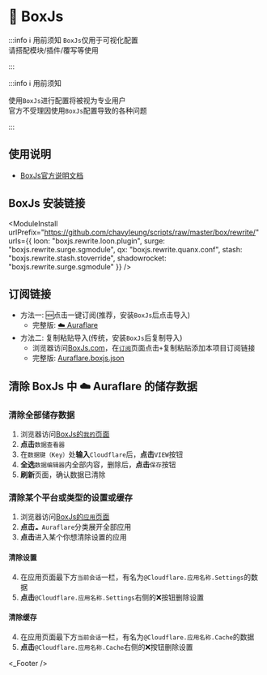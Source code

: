
# 🧰 BoxJs

:::info ℹ️ 用前须知
`BoxJs`仅用于可视化配置  
请搭配模块/插件/覆写等使用  

:::

:::info ℹ️ 用前须知

使用`BoxJs`进行配置将被视为专业用户  
官方不受理因使用`BoxJs`配置导致的各种问题  

:::

## 使用说明
* [BoxJs官方说明文档](https://chavyleung.gitbook.io/boxjs/)

## BoxJs 安装链接
<ModuleInstall
  urlPrefix="https://github.com/chavyleung/scripts/raw/master/box/rewrite/"
  urls={{
    loon: "boxjs.rewrite.loon.plugin",
    surge: "boxjs.rewrite.surge.sgmodule",
    qx: "boxjs.rewrite.quanx.conf",
    stash: "boxjs.rewrite.stash.stoverride",
    shadowrocket: "boxjs.rewrite.surge.sgmodule"
  }}
/>

## 订阅链接
* 方法一: 🆕点击一键订阅(推荐，安装`BoxJs`后点击导入)
  * 完整版: [☁️ Auraflare](http://boxjs.com/#/sub/add/https://github.com/Auraflare/BoxJs/raw/main/Auraflare.boxjs.json "☁️ Auraflare")
* 方法二: 复制粘贴导入(传统，安装`BoxJs`后复制导入)
  * 浏览器访问[BoxJs.com](http://boxjs.com)，在[`订阅`](http://boxjs.com/#/sub)页面点击`+`复制粘贴添加本项目订阅链接
  * 完整版: [Auraflare.boxjs.json](https://github.com/Auraflare/BoxJs/raw/main/Auraflare.boxjs.json "☁️ Auraflare")

## 清除 BoxJs 中 ☁️ Auraflare 的储存数据
### 清除全部储存数据
1. 浏览器访问[BoxJs的`我的`页面](http://boxjs.com/#/my)
2. **点击**`数据查看器`
3. 在`数据键（Key）`处**输入**`Cloudflare`后，**点击**`VIEW`按钮
4. **全选**`数据编辑器`内全部内容，删除后，**点击**`保存`按钮
5. **刷新**页面，确认数据已清除
### 清除某个平台或类型的设置或缓存
1. 浏览器访问[BoxJs的`应用`页面](http://boxjs.com/#/app)
2. **点击**`☁️ Auraflare`分类展开全部应用
3. **点击**进入某个你想清除设置的应用
#### 清除设置
4. 在应用页面最下方`当前会话`一栏，有名为`@Cloudflare.应用名称.Settings`的数据
5. **点击**`@Cloudflare.应用名称.Settings`右侧的❌按钮删除设置
#### 清除缓存
4. 在应用页面最下方`当前会话`一栏，有名为`@Cloudflare.应用名称.Cache`的数据
5. **点击**`@Cloudflare.应用名称.Cache`右侧的❌按钮删除设置

<_Footer />
